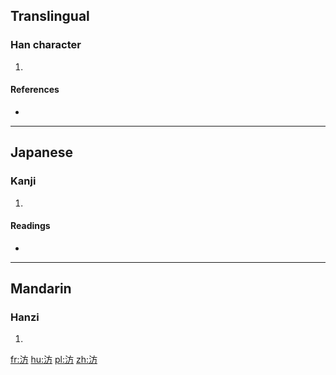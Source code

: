 ==Translingual==

===Han character===
{{Han char|rn=85|rad=水|as=04|sn=7|four=3012<sub>7</sub>|canj=水卜竹尸 (EYHS)}}

# {{defn|Han|sort=水04}}

====References====
* {{Han ref|kx=0608.110|dkj=17171|dj=1001.140|hdz=31572.030|uh=6C78|ud=27768|bh=CB4B|bd=52043}}

----

==Japanese==

===Kanji===
{{ja-kanji|grade=|rs=水04}}

# {{defn|lang=ja|sort=水04}}

====Readings====
* {{ja-readings|on=[[ほう]] (hō)|kun=[[つなぐ]] (tsunagu)}}

----

==Mandarin==

===Hanzi===
{{cmn-hanzi|pin=[[fāng]] ([[fang1]])|wg=fang<sup>1</sup>}}

# {{defn|lang=cmn|sort=水04}}

[[fr:汸]]
[[hu:汸]]
[[pl:汸]]
[[zh:汸]]